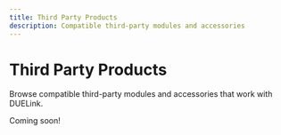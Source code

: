 ```yaml
---
title: Third Party Products
description: Compatible third-party modules and accessories
---
```


# Third Party Products

Browse compatible third-party modules and accessories that work with DUELink.

Coming soon!
